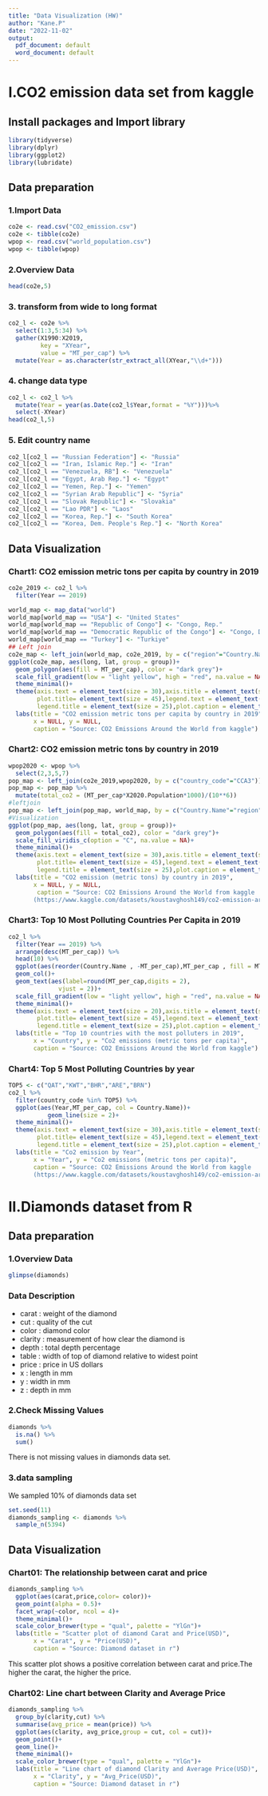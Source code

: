 ```yaml
---
title: "Data Visualization (HW)"
author: "Kane.P"
date: "2022-11-02"
output:
  pdf_document: default
  word_document: default
---
```

# I.CO2 emission data set from kaggle
## Install packages and Import library
```r
library(tidyverse)
library(dplyr)
library(ggplot2)
library(lubridate)
```

## Data preparation
### 1.Import Data

```r
co2e <- read.csv("CO2_emission.csv")
co2e <- tibble(co2e)
wpop <- read.csv("world_population.csv")
wpop <- tibble(wpop)
```

### 2.Overview Data
```r
head(co2e,5)
```

### 3. transform from wide to long format
```r
co2_l <- co2e %>%
  select(1:3,5:34) %>%
  gather(X1990:X2019,
         key = "XYear",
         value = "MT_per_cap") %>%
  mutate(Year = as.character(str_extract_all(XYear,"\\d+")))
```

### 4. change data type
```r
co2_l <- co2_l %>%
  mutate(Year = year(as.Date(co2_l$Year,format = "%Y")))%>%
  select(-XYear)
head(co2_l,5)
```

### 5. Edit country name
```r
co2_l[co2_l == "Russian Federation"] <- "Russia"
co2_l[co2_l == "Iran, Islamic Rep."] <- "Iran"
co2_l[co2_l == "Venezuela, RB"] <- "Venezuela"
co2_l[co2_l == "Egypt, Arab Rep."] <- "Egypt"
co2_l[co2_l == "Yemen, Rep."] <- "Yemen"
co2_l[co2_l == "Syrian Arab Republic"] <- "Syria"
co2_l[co2_l == "Slovak Republic"] <- "Slovakia"
co2_l[co2_l == "Lao PDR"] <- "Laos"
co2_l[co2_l == "Korea, Rep."] <- "South Korea"
co2_l[co2_l == "Korea, Dem. People's Rep."] <- "North Korea"
```

## Data Visualization
### Chart1: CO2 emission metric tons per capita by country in 2019
```r
co2e_2019 <- co2_l %>%
  filter(Year == 2019)
```
```r
world_map <- map_data("world")
world_map[world_map == "USA"] <- "United States"
world_map[world_map == "Republic of Congo"] <- "Congo, Rep."
world_map[world_map == "Democratic Republic of the Congo"] <- "Congo, Dem. Rep."
world_map[world_map == "Turkey"] <- "Turkiye"
## Left join
co2e_map <- left_join(world_map, co2e_2019, by = c("region"="Country.Name"))
ggplot(co2e_map, aes(long, lat, group = group))+
  geom_polygon(aes(fill = MT_per_cap), color = "dark grey")+
  scale_fill_gradient(low = "light yellow", high = "red", na.value = NA)+
  theme_minimal()+
  theme(axis.text = element_text(size = 30),axis.title = element_text(size = 40),
        plot.title= element_text(size = 45),legend.text = element_text(size = 20),
        legend.title = element_text(size = 25),plot.caption = element_text(size = 25))+
  labs(title = "CO2 emission metric tons per capita by country in 2019",
       x = NULL, y = NULL,
       caption = "Source: CO2 Emissions Around the World from kaggle")
```

### Chart2: CO2 emission metric tons by country in 2019
```r
wpop2020 <- wpop %>%
  select(2,3,5,7)
pop_map <- left_join(co2e_2019,wpop2020, by = c("country_code"="CCA3"))
pop_map <- pop_map %>%
  mutate(total_co2 = (MT_per_cap*X2020.Population*1000)/(10**6))
#leftjoin
pop_map <- left_join(pop_map, world_map, by = c("Country.Name"="region"))
#Visualization
ggplot(pop_map, aes(long, lat, group = group))+
  geom_polygon(aes(fill = total_co2), color = "dark grey")+
  scale_fill_viridis_c(option = "C", na.value = NA)+
  theme_minimal()+
  theme(axis.text = element_text(size = 30),axis.title = element_text(size = 40),
        plot.title= element_text(size = 45),legend.text = element_text(size = 20),
        legend.title = element_text(size = 25),plot.caption = element_text(size = 25))+
  labs(title = "CO2 emission (metric tons) by country in 2019",
       x = NULL, y = NULL,
        caption = "Source: CO2 Emissions Around the World from kaggle
       (https://www.kaggle.com/datasets/koustavghosh149/co2-emission-around-the-world)")
```

### Chart3: Top 10 Most Polluting Countries Per Capita in 2019
```r
co2_l %>%
  filter(Year == 2019) %>%
  arrange(desc(MT_per_cap)) %>%
  head(10) %>%
  ggplot(aes(reorder(Country.Name , -MT_per_cap),MT_per_cap , fill = MT_per_cap))+
  geom_col()+
  geom_text(aes(label=round(MT_per_cap,digits = 2),
              vjust = 2))+
  scale_fill_gradient(low = "light yellow", high = "red", na.value = NA)+
  theme_minimal()+
  theme(axis.text = element_text(size = 20),axis.title = element_text(size = 40),
        plot.title= element_text(size = 45),legend.text = element_text(size = 15),
        legend.title = element_text(size = 25),plot.caption = element_text(size = 25))+
  labs(title = "Top 10 countries with the most polluters in 2019",
       x = "Country", y = "Co2 emissions (metric tons per capita)",
       caption = "Source: CO2 Emissions Around the World from kaggle")
```

### Chart4: Top 5 Most Polluting Countries by year
```r
TOP5 <- c("QAT","KWT","BHR","ARE","BRN")
co2_l %>%
  filter(country_code %in% TOP5) %>%
  ggplot(aes(Year,MT_per_cap, col = Country.Name))+
           geom_line(size = 2)+
  theme_minimal()+
  theme(axis.text = element_text(size = 30),axis.title = element_text(size = 40),
        plot.title= element_text(size = 45),legend.text = element_text(size = 25),
        legend.title = element_text(size = 25),plot.caption = element_text(size = 25))+
  labs(title = "Co2 emission by Year",
       x = "Year", y = "Co2 emissions (metric tons per capita)",
       caption = "Source: CO2 Emissions Around the World from kaggle
       (https://www.kaggle.com/datasets/koustavghosh149/co2-emission-around-the-world)")

```

# II.Diamonds dataset from R
## Data preparation
### 1.Overview Data
```r
glimpse(diamonds)
```
### Data Description
+ carat	  : weight of the diamond
+ cut     : quality of the cut
+ color   :	diamond color
+ clarity :	measurement of how clear the diamond is
+ depth	  : total depth percentage
+ table	  : width of top of diamond relative to widest point
+ price	  : price in US dollars
+ x       :	length in mm
+ y	      : width in mm
+ z	      : depth in mm

### 2.Check Missing Values
```r
diamonds %>%
  is.na() %>%
  sum()
```
There is not missing values in diamonds data set.

### 3.data sampling
We sampled 10% of diamonds data set 
```r
set.seed(11)
diamonds_sampling <- diamonds %>%
  sample_n(5394)
```

## Data Visualization
### Chart01: The relationship between carat and price

```r
diamonds_sampling %>%
  ggplot(aes(carat,price,color= color))+
  geom_point(alpha = 0.5)+
  facet_wrap(~color, ncol = 4)+
  theme_minimal()+
  scale_color_brewer(type = "qual", palette = "YlGn")+
  labs(title = "Scatter plot of diamond Carat and Price(USD)",
       x = "Carat", y = "Price(USD)",
       caption = "Source: Diamond dataset in r")
```
This scatter plot shows a positive correlation between carat and price.The higher the carat, the higher the price.

### Chart02: Line chart between Clarity and Average Price
```r
diamonds_sampling %>%
  group_by(clarity,cut) %>%
  summarise(avg_price = mean(price)) %>%
  ggplot(aes(clarity, avg_price,group = cut, col = cut))+
  geom_point()+
  geom_line()+
  theme_minimal()+
  scale_color_brewer(type = "qual", palette = "YlGn")+
  labs(title = "Line chart of diamond Clarity and Average Price(USD)",
       x = "Clarity", y = "Avg_Price(USD)",
       caption = "Source: Diamond dataset in r")
   
```
